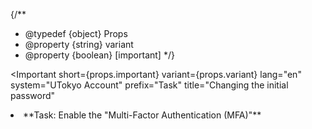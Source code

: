 
{/**
  * @typedef {object} Props
  * @property {string} variant
  * @property {boolean} [important]
  */}

<Important
  short={props.important}
  variant={props.variant}
  lang="en"
  system="UTokyo Account"
  prefix="Task"
  title="Changing the initial password"
>
  <Fragment slot="important">
    <ChangePassword
      variant={props.variant}
      support={props.variant === "oc"}
      movie={props.variant === "oc"}
      blockLink={props.variant === "individual"}
    />
  </Fragment>

  <li>
    **Task: Enable the "Multi-Factor Authentication (MFA)"**
    <MFA support={props.variant === "oc"} />
  </li>
</Important>